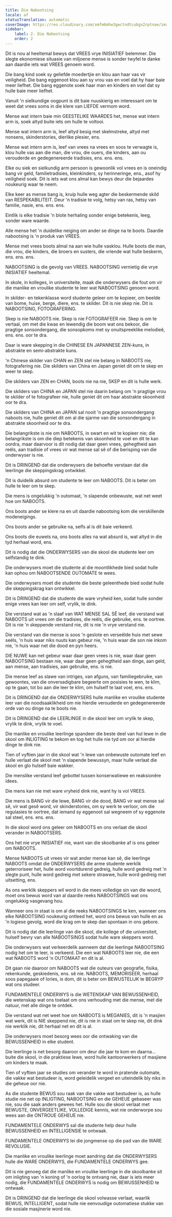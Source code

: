 ```yaml
---
title: Die Nabootsing
locale: af
statusTranslation: automatic
coverImage: https://res.cloudinary.com/xmfm6mhw3gwctndtcubgx2rptnae/image/upload/v1740337243/small_cover_educacion_fundamental_a051170f1c.webp
sidebar:
    label: 2. Die Nabootsing
    order: 2
---
```

Dit is nou al heeltemal bewys dat VREES vrye INISIATIEF belemmer. Die slegte ekonomiese situasie van miljoene mense is sonder twyfel te danke aan daardie iets wat VREES genoem word.

Die bang kind soek sy geliefde moedertjie en klou aan haar vas vir veiligheid. Die bang eggenoot klou aan sy vrou vas en voel dat hy haar baie meer liefhet. Die bang eggenote soek haar man en kinders en voel dat sy hulle baie meer liefhet.

Vanuit 'n sielkundige oogpunt is dit baie nuuskierig en interessant om te weet dat vrees soms in die klere van LIEFDE vermom word.

Mense wat intern baie min GEESTELIKE WAARDES het, mense wat intern arm is, soek altyd buite iets om hulle te voltooi.

Mense wat intern arm is, leef altyd besig met skelmstreke, altyd met nonsens, skinderstories, dierlike plesier, ens.

Mense wat intern arm is, leef van vrees na vrees en soos te verwagte is, klou hulle vas aan die man, die vrou, die ouers, die kinders, aan ou verouderde en gedegenereerde tradisies, ens. ens. ens.

Elke ou siek en sielkundig arm persoon is gewoonlik vol vrees en is oneindig bang vir geld, familietradisies, kleinkinders, sy herinneringe, ens., asof hy veiligheid soek. Dit is iets wat ons almal kan bewys deur die bejaardes noukeurig waar te neem.

Elke keer as mense bang is, kruip hulle weg agter die beskermende skild van RESPEKABILITEIT. Deur 'n tradisie te volg, hetsy van ras, hetsy van familie, nasie, ens. ens. ens.

Eintlik is elke tradisie 'n blote herhaling sonder enige betekenis, leeg, sonder ware waarde.

Alle mense het 'n duidelike neiging om ander se dinge na te boots. Daardie nabootsing is 'n produk van VREES.

Mense met vrees boots almal na aan wie hulle vasklou. Hulle boots die man, die vrou, die kinders, die broers en susters, die vriende wat hulle beskerm, ens. ens. ens.

NABOOTSING is die gevolg van VREES. NABOOTSING vernietig die vrye INISIATIEF heeltemal.

In skole, in kolleges, in universiteite, maak die onderwysers die fout om vir die manlike en vroulike studente te leer wat NABOOTSING genoem word.

In skilder- en tekenklasse word studente geleer om te kopieer, om beelde van bome, huise, berge, diere, ens. te skilder. Dit is nie skep nie. Dit is NABOOTSING, FOTOGRAFERING.

Skep is nie NABOOTS nie. Skep is nie FOTOGRAFEER nie. Skep is om te vertaal, om met die kwas en lewendig die boom wat ons bekoor, die pragtige sonsondergang, die sonsopkoms met sy onuitspreeklike melodieë, ens. ens. oor te dra.

Daar is ware skepping in die CHINESE EN JAPANNESE ZEN-kuns, in abstrakte en semi-abstrakte kuns.

'n Chinese skilder van CHAN en ZEN stel nie belang in NABOOTS nie, fotografering nie. Die skilders van China en Japan geniet dit om te skep en weer te skep.

Die skilders van ZEN en CHAN, boots nie na nie, SKEP en dit is hulle werk.

Die skilders van CHINA en JAPAN stel nie daarin belang om 'n pragtige vrou te skilder of te fotografeer nie, hulle geniet dit om haar abstrakte skoonheid oor te dra.

Die skilders van CHINA en JAPAN sal nooit 'n pragtige sonsondergang naboots nie, hulle geniet dit om al die sjarme van die sonsondergang in abstrakte skoonheid oor te dra.

Die belangrikste is nie om NABOOTS, in swart en wit te kopieer nie; die belangrikste is om die diep betekenis van skoonheid te voel en dit te kan oordra, maar daarvoor is dit nodig dat daar geen vrees, gehegtheid aan reëls, aan tradisie of vrees vir wat mense sal sê of die berisping van die onderwyser is nie.

Dit is DRINGEND dat die onderwysers die behoefte verstaan dat die leerlinge die skeppingskrag ontwikkel.

Dit is duidelik absurd om studente te leer om NABOOTS. Dit is beter om hulle te leer om te skep.

Die mens is ongelukkig 'n outomaat, 'n slapende onbewuste, wat net weet hoe om NABOOTS.

Ons boots ander se klere na en uit daardie nabootsing kom die verskillende modeneigings.

Ons boots ander se gebruike na, selfs al is dit baie verkeerd.

Ons boots die euwels na, ons boots alles na wat absurd is, wat altyd in die tyd herhaal word, ens.

Dit is nodig dat die ONDERWYSERS van die skool die studente leer om selfstandig te dink.

Die onderwysers moet die studente al die moontlikhede bied sodat hulle kan ophou om NABOOTSENDE OUTOMATE te wees.

Die onderwysers moet die studente die beste geleenthede bied sodat hulle die skeppingskrag kan ontwikkel.

Dit is DRINGEND dat die studente die ware vryheid ken, sodat hulle sonder enige vrees kan leer om self, vrylik, te dink.

Die verstand wat as 'n slaaf van WAT MENSE SAL SÊ leef, die verstand wat NABOOTS uit vrees om die tradisies, die reëls, die gebruike, ens. te oortree. Dit is nie 'n skeppende verstand nie, dit is nie 'n vrye verstand nie.

Die verstand van die mense is soos 'n geslote en verseëlde huis met sewe seëls, 'n huis waar niks nuuts kan gebeur nie, 'n huis waar die son nie inkom nie, 'n huis waar net die dood en pyn heers.

DIE NUWE kan net gebeur waar daar geen vrees is nie, waar daar geen NABOOTSING bestaan nie, waar daar geen gehegtheid aan dinge, aan geld, aan mense, aan tradisies, aan gebruike, ens. is nie.

Die mense leef as slawe van intriges, van afguns, van familiegebruike, van gewoontes, van die onversadigbare begeerte om posisies te wen, te klim, op te gaan, tot bo aan die leer te klim, om hulself te laat voel, ens. ens.

Dit is DRINGEND dat die ONDERWYSERS hulle manlike en vroulike studente leer van die noodsaaklikheid om nie hierdie verouderde en gedegenereerde orde van ou dinge na te boots nie.

Dit is DRINGEND dat die LEERLINGE in die skool leer om vrylik te skep, vrylik te dink, vrylik te voel.

Die manlike en vroulike leerlinge spandeer die beste deel van hul lewe in die skool om INLIGTING te bekom en tog het hulle nie tyd om oor al hierdie dinge te dink nie.

Tien of vyftien jaar in die skool wat 'n lewe van onbewuste outomate leef en hulle verlaat die skool met 'n slapende bewussyn, maar hulle verlaat die skool en glo hulself baie wakker.

Die menslike verstand leef gebottel tussen konserwatiewe en reaksionêre idees.

Die mens kan nie met ware vryheid dink nie, want hy is vol VREES.

Die mens is BANG vir die lewe, BANG vir die dood, BANG vir wat mense sal sê, vir wat gesê word, vir skinderstories, om sy werk te verloor, om die regulasies te oortree, dat iemand sy eggenoot sal wegneem of sy eggenote sal steel, ens. ens. ens.

In die skool word ons geleer om NABOOTS en ons verlaat die skool verander in NABOOTSERS.

Ons het nie vrye INISIATIEF nie, want van die skoolbanke af is ons geleer om NABOOTS.

Mense NABOOTS uit vrees vir wat ander mense kan sê, die leerlinge NABOOTS omdat die ONDERWYSERS die arme studente werklik geterroriseer het, hulle word voortdurend gedreig, hulle word gedreig met 'n slegte punt, hulle word gedreig met sekere strawwe, hulle word gedreig met uitsetting, ens.

As ons werklik skeppers wil word in die mees volledige sin van die woord, moet ons bewus word van al daardie reeks NABOOTSINGS wat ons ongelukkig vasgevang hou.

Wanneer ons in staat is om al die reeks NABOOTSINGS te ken, wanneer ons elke NABOOTSING noukeurig ontleed het, word ons bewus van hulle en as 'n logiese gevolg, word die krag om te skep dan spontaan in ons gebore.

Dit is nodig dat die leerlinge van die skool, die kollege of die universiteit, hulself bevry van alle NABOOTSINGS sodat hulle ware skeppers word.

Die onderwysers wat verkeerdelik aanneem dat die leerlinge NABOOTSING nodig het om te leer, is verkeerd. Die een wat NABOOTS leer nie, die een wat NABOOTS word 'n OUTOMAAT en dit is al.

Dit gaan nie daaroor om NABOOTS wat die outeurs van geografie, fisika, rekenkunde, geskiedenis, ens. sê nie. NABOOTS, MEMORISEER, herhaal soos papegaaie of lories, is dom, dit is beter om BEWUSTELIJK te BEGRYP wat ons studeer.

FUNDAMENTELE ONDERWYS is die WETENSKAP VAN BEWUSSENHEID, die wetenskap wat ons toelaat om ons verhouding met die mense, met die natuur, met alle dinge te ontdek.

Die verstand wat net weet hoe om NABOOTS is MEGANIES, dit is 'n masjien wat werk, dit is NIE skeppend nie, dit is nie in staat om te skep nie, dit dink nie werklik nie, dit herhaal net en dit is al.

Die onderwysers moet besorg wees oor die ontwaking van die BEWUSSENHEID in elke student.

Die leerlinge is net besorg daaroor om deur die jaar te kom en daarna... buite die skool, in die praktiese lewe, word hulle kantoorwerkers of masjiene om kinders te maak.

Tien of vyftien jaar se studies om verander te word in pratende outomate, die vakke wat bestudeer is, word geleidelik vergeet en uiteindelik bly niks in die geheue oor nie.

As die studente BEWUS sou raak van die vakke wat bestudeer is, as hulle studie nie net op INLIGTING, NABOOTSING en die GEHEUE gebaseer was nie, sou die saak anders gewees het. Hulle sou die skool verlaat met BEWUSTE, ONVERGEETLIKE, VOLLEDIGE kennis, wat nie onderworpe sou wees aan die ONTROUE GEHEUE nie.

FUNDAMENTELE ONDERWYS sal die studente help deur hulle BEWUSSENHEID en INTELLIGENSIE te ontwaak.

FUNDAMENTELE ONDERWYS lei die jongmense op die pad van die WARE REVOLUSIE.

Die manlike en vroulike leerlinge moet aandring dat die ONDERWYSERS hulle die WARE ONDERWYS, die FUNDAMENTELE ONDERWYS gee.

Dit is nie genoeg dat die manlike en vroulike leerlinge in die skoolbanke sit om inligting van 'n koning of 'n oorlog te ontvang nie, daar is iets meer nodig, die FUNDAMENTELE ONDERWYS is nodig om BEWUSSENHEID te ontwaak.

Dit is DRINGEND dat die leerlinge die skool volwasse verlaat, waarlik BEWUS, INTELLIGENT, sodat hulle nie eenvoudige outomatiese stukke van die sosiale masjinerie word nie.

